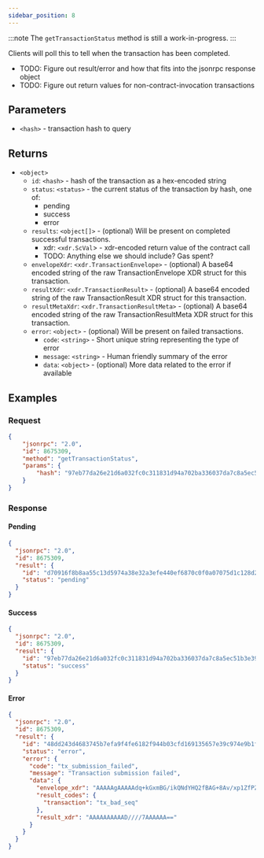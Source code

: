 ```yaml
---
sidebar_position: 8
---
```


:::note
The `getTransactionStatus` method is still a work-in-progress.
:::

Clients will poll this to tell when the transaction has been completed.

- TODO: Figure out result/error and how that fits into the jsonrpc response object
- TODO: Figure out return values for non-contract-invocation transactions

## Parameters

- `<hash>` - transaction hash to query

## Returns

- `<object>`
  - `id`: `<hash>` - hash of the transaction as a hex-encoded string
  - `status`: `<status>` - the current status of the transaction by hash, one of:
    - pending
    - success
    - error
  - `results`: `<object[]>` - (optional) Will be present on completed successful transactions.
    - xdr: `<xdr.ScVal`> - xdr-encoded return value of the contract call
    - TODO: Anything else we should include? Gas spent?
  - `envelopeXdr`: `<xdr.TransactionEnvelope>` - (optional) A base64 encoded string of the raw TransactionEnvelope XDR struct for this transaction.
  - `resultXdr`: `<xdr.TransactionResult>` - (optional) A base64 encoded string of the raw TransactionResult XDR struct for this transaction.
  - `resultMetaXdr`: `<xdr.TransactionResultMeta>` - (optional) A base64 encoded string of the raw TransactionResultMeta XDR struct for this transaction.
  - `error`: `<object>` - (optional) Will be present on failed transactions.
    - `code`: `<string>` - Short unique string representing the type of error
    - `message`: `<string>` - Human friendly summary of the error
    - `data`: `<object>` - (optional) More data related to the error if available

## Examples

### Request

```json
{
    "jsonrpc": "2.0",
    "id": 8675309,
    "method": "getTransactionStatus",
    "params": {
        "hash": "97eb77da26e21d6a032fc0c311831d94a702ba336037da7c8a5ec51b3e39c485"
    }
}
```

### Response

#### Pending

```json
{
  "jsonrpc": "2.0",
  "id": 8675309,
  "result": {
    "id": "d70916f8b8aa55c13d5974a38e32a3efe440ef6870c0f0a07075d1c128d23698",
    "status": "pending"
  }
}
```

#### Success

```json
{
  "jsonrpc": "2.0",
  "id": 8675309,
  "result": {
    "id": "97eb77da26e21d6a032fc0c311831d94a702ba336037da7c8a5ec51b3e39c485",
    "status": "success"
  }
}
```

#### Error

```json
{
  "jsonrpc": "2.0",
  "id": 8675309,
  "result": {
    "id": "48dd243d4683745b7efa9f4fe6182f944b03cfd169135657e39c974e9b1fc50d",
    "status": "error",
    "error": {
      "code": "tx_submission_failed",
      "message": "Transaction submission failed",
      "data": {
        "envelope_xdr": "AAAAAgAAAAAdq+kGxmBG/ikQNdYHQ2fBAG+8Av/xp1ZfPZ9Xt42ragAAAGQAAoAp/////gAAAAEAAAAAAAAAAAAAAAAAAAAAAAAAAAAAAAEAAAAAAAAACgAAAAVoZWxsbwAAAAAAAAEAAAAHc29yb2JhbgAAAAAAAAAAAbeNq2oAAABAc6zcO/sTKyF26B1iJygLVrhhcVfK05rNW9gyeNwqSVeMFkHXpZ6D/6mqSB0KtvacxK4/VoiwWPrBQGPelnktBQ==",
        "result_codes": {
          "transaction": "tx_bad_seq"
        },
        "result_xdr": "AAAAAAAAAAD////7AAAAAA=="
      }
    }
  }
}
```